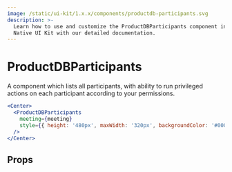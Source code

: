 ```yaml
---
image: /static/ui-kit/1.x.x/components/productdb-participants.svg
description: >-
  Learn how to use and customize the ProductDBParticipants component in ProductDB's React
  Native UI Kit with our detailed documentation.
---
```


# ProductDBParticipants

A component which lists all participants, with ability to run privileged actions
on each participant according to your permissions.

```jsx
<Center>
  <ProductDBParticipants
    meeting={meeting}
    style={{ height: '480px', maxWidth: '320px', backgroundColor: '#000' }}
  />
</Center>
```

## Props

<PropsTable of="productdb-participants" />

<head>
  <title>React Native UI Kit ProductDBParticipants</title>
</head>
